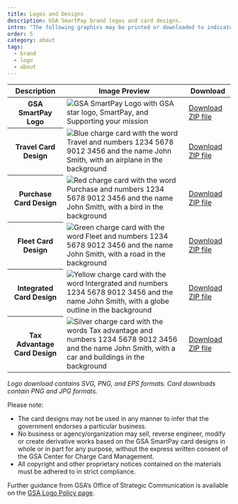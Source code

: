 ```yaml
---
title: Logos and Designs
description: GSA SmartPay brand logos and card designs.
intro: "The following graphics may be printed or downloaded to indicate an agency’s use, or a merchant’s acceptance, of GSA SmartPay® payment solutions:"
order: 5
category: about
tags:
  - brand
  - logo
  - about
---
```


<table class="usa-table usa-table--borderless" role="table">
  <thead>
    <tr>
      <th scope="col">Description</th>
      <th scope="col">Image Preview</th>
      <th scope="col">Download</th>
    </tr>
  </thead>
  <tbody>
    <tr>
      <th scope="row">GSA SmartPay Logo</th>
      <td>
        <img src="/images/gsa-smartpay-logo_thumb.svg" alt="GSA SmartPay Logo with GSA star logo, SmartPay, and Supporting your mission" />
      </td>
      <td><a href="/files/gsa-smartpay-program-logo.zip">Download ZIP file</a></td>
    </tr>
    <tr>
      <th scope="row">Travel Card Design</th>
      <td>
        <img src="/images/blue-card_thumb.png" alt="Blue charge card with the word Travel and numbers 1234 5678 9012 3456 and the name John Smith, with an airplane in the background" />
      </td>
      <td><a href="/files/gsa-smartpay-travel-card-design.zip">Download ZIP file</a></td>
    </tr>
    <tr>
      <th scope="row">Purchase Card Design</th>
      <td>
        <img src="/images/red-card_thumb.png" alt="Red charge card with the word Purchase and numbers 1234 5678 9012 3456 and the name John Smith, with a bird in the background"/>
      </td>
      <td><a href="/files/gsa-smartpay-purchase-card-design.zip">Download ZIP file</a></td>
    </tr>
    <tr>
      <th scope="row">Fleet Card Design</th>
      <td>
        <img src="/images/green-card_thumb.png" alt="Green charge card with the word Fleet and numbers 1234 5678 9012 3456 and the name John Smith, with a road in the background" />
      </td>
      <td><a href="/files/gsa-smartpay-fleet-card-design.zip">Download ZIP file</a></td>
    </tr>
    <tr>
      <th scope="row">Integrated Card Design</th>
      <td>
        <img src="/images/yellow-card_thumb.png" alt="Yellow charge card with the word Intergrated and numbers 1234 5678 9012 3456 and the name John Smith, with a globe outline in the background" />
      </td>
      <td><a href="/files/gsa-smartpay-integrated-card-design.zip">Download ZIP file</a></td>
    </tr>
    <tr>
      <th scope="row">Tax Advantage Card Design</th>
      <td>
        <img src="/images/silver-card_thumb.png" alt="Silver charge card with the words Tax advantage and numbers 1234 5678 9012 3456 and the name John Smith, with a car and buildings in the background" />
      </td>
      <td><a href="/files/gsa-smartpay-tax-advantage-card-design.zip">Download ZIP file</a></td>
    </tr>
  </tbody>
</table>

_Logo download contains SVG, PNG, and EPS formats. Card downloads contain PNG and JPG formats._

Please note:

- The card designs may not be used in any manner to infer that the government endorses a particular business.
- No business or agency/organization may sell, reverse engineer, modify or create derivative works based on the GSA SmartPay card designs in whole or in part for any purpose, without the express written consent of the GSA Center for Charge Card Management.
- All copyright and other proprietary notices contained on the materials must be adhered to in strict compliance.

Further guidance from GSA’s Office of Strategic Communication is available on the [GSA Logo Policy page](https://www.gsa.gov/reference/gsa-logo-policy).
